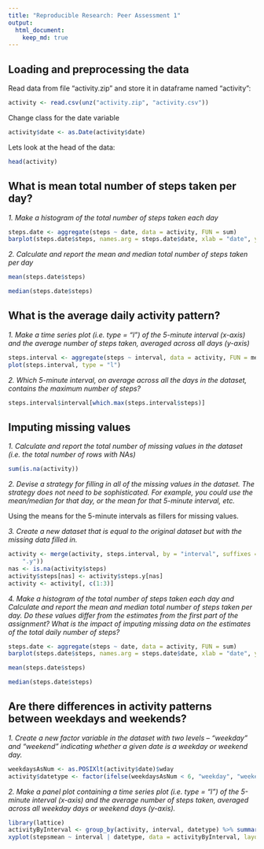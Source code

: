 ```yaml
---
title: "Reproducible Research: Peer Assessment 1"
output: 
  html_document:
    keep_md: true
---
```



## Loading and preprocessing the data
Read data from file "activity.zip" and store it in dataframe named "activity":
```r
activity <- read.csv(unz("activity.zip", "activity.csv"))
```
Change class for the date variable
```r
activity$date <- as.Date(activity$date)
```
Lets look at the head of the data:
```r
head(activity)
```


## What is mean total number of steps taken per day?
*1. Make a histogram of the total number of steps taken each day*
```r
steps.date <- aggregate(steps ~ date, data = activity, FUN = sum)
barplot(steps.date$steps, names.arg = steps.date$date, xlab = "date", ylab = "steps")
```

*2. Calculate and report the mean and median total number of steps taken per day*
```r
mean(steps.date$steps)
```
```r
median(steps.date$steps)
```

## What is the average daily activity pattern?
*1. Make a time series plot (i.e. type = "l") of the 5-minute interval (x-axis) and the average number of steps taken, averaged across all days (y-axis)*
```r
steps.interval <- aggregate(steps ~ interval, data = activity, FUN = mean)
plot(steps.interval, type = "l")
```

*2. Which 5-minute interval, on average across all the days in the dataset, contains the maximum number of steps?*
```r
steps.interval$interval[which.max(steps.interval$steps)]
```

## Imputing missing values
*1. Calculate and report the total number of missing values in the dataset (i.e. the total number of rows with NAs)*
```r
sum(is.na(activity))
```

*2. Devise a strategy for filling in all of the missing values in the dataset. The strategy does not need to be sophisticated. For example, you could use the mean/median for that day, or the mean for that 5-minute interval, etc.*

Using the means for the 5-minute intervals as fillers for missing values.

*3. Create a new dataset that is equal to the original dataset but with the missing data filled in.*
```r
activity <- merge(activity, steps.interval, by = "interval", suffixes = c("", 
    ".y"))
nas <- is.na(activity$steps)
activity$steps[nas] <- activity$steps.y[nas]
activity <- activity[, c(1:3)]
```

*4. Make a histogram of the total number of steps taken each day and Calculate and report the mean and median total number of steps taken per day. Do these values differ from the estimates from the first part of the assignment? What is the impact of imputing missing data on the estimates of the total daily number of steps?*
```r
steps.date <- aggregate(steps ~ date, data = activity, FUN = sum)
barplot(steps.date$steps, names.arg = steps.date$date, xlab = "date", ylab = "steps")
```
```r
mean(steps.date$steps)
```
```r
median(steps.date$steps)
```

## Are there differences in activity patterns between weekdays and weekends?
*1. Create a new factor variable in the dataset with two levels -- "weekday" and "weekend" indicating whether a given date is a weekday or weekend day.*
```r
weekdaysAsNum <- as.POSIXlt(activity$date)$wday
activity$datetype <- factor(ifelse(weekdaysAsNum < 6, "weekday", "weekend"))
```

*2. Make a panel plot containing a time series plot (i.e. type = "l") of the 5-minute interval (x-axis) and the average number of steps taken, averaged across all weekday days or weekend days (y-axis).*
```r
library(lattice)
activityByInterval <- group_by(activity, interval, datetype) %>% summarise(stepsmean = mean(steps))
xyplot(stepsmean ~ interval | datetype, data = activityByInterval, layout = c(1,2), type = "l")

```
